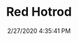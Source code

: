 ---
width: 1333
height: 2000
title: Red Hotrod
description: 911 hotrod in red at the Sierra Madre Collection open house.
date: 2/27/2020 4:35:41 PM
cameraMake: Sony
cameraModel: ILCE-7M3
lens: ZEISS Batis 1.8/85
settingsfStop: f/4.5
settingsISO: ISO 100
settingsShutter: 1/100
settingsFocalLength: 85 mm
---